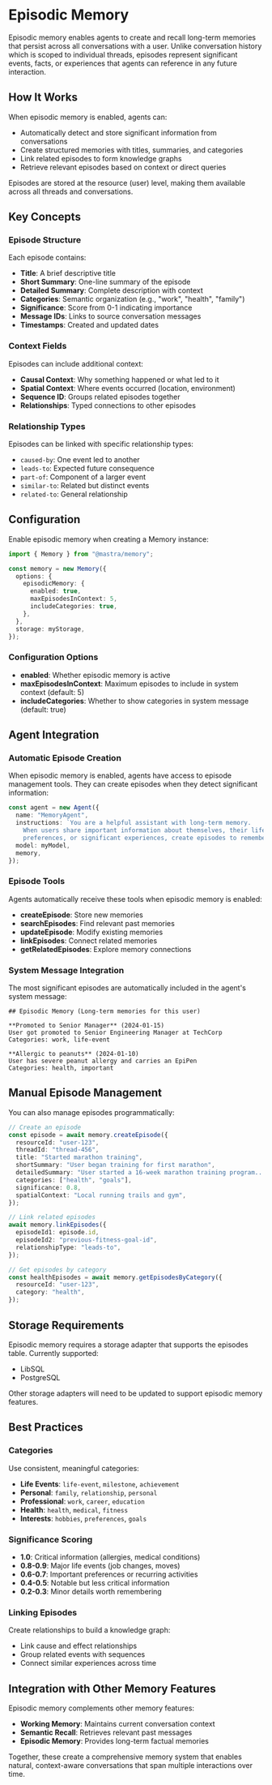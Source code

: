# Episodic Memory

Episodic memory enables agents to create and recall long-term memories that persist across all conversations with a user. Unlike conversation history which is scoped to individual threads, episodes represent significant events, facts, or experiences that agents can reference in any future interaction.

## How It Works

When episodic memory is enabled, agents can:
- Automatically detect and store significant information from conversations
- Create structured memories with titles, summaries, and categories
- Link related episodes to form knowledge graphs
- Retrieve relevant episodes based on context or direct queries

Episodes are stored at the resource (user) level, making them available across all threads and conversations.

## Key Concepts

### Episode Structure

Each episode contains:
- **Title**: A brief descriptive title
- **Short Summary**: One-line summary of the episode
- **Detailed Summary**: Complete description with context
- **Categories**: Semantic organization (e.g., "work", "health", "family")
- **Significance**: Score from 0-1 indicating importance
- **Message IDs**: Links to source conversation messages
- **Timestamps**: Created and updated dates

### Context Fields

Episodes can include additional context:
- **Causal Context**: Why something happened or what led to it
- **Spatial Context**: Where events occurred (location, environment)
- **Sequence ID**: Groups related episodes together
- **Relationships**: Typed connections to other episodes

### Relationship Types

Episodes can be linked with specific relationship types:
- `caused-by`: One event led to another
- `leads-to`: Expected future consequence
- `part-of`: Component of a larger event
- `similar-to`: Related but distinct events
- `related-to`: General relationship

## Configuration

Enable episodic memory when creating a Memory instance:

```typescript filename="src/mastra/agents/index.ts"
import { Memory } from "@mastra/memory";

const memory = new Memory({
  options: {
    episodicMemory: {
      enabled: true,
      maxEpisodesInContext: 5,
      includeCategories: true,
    },
  },
  storage: myStorage,
});
```

### Configuration Options

- **enabled**: Whether episodic memory is active
- **maxEpisodesInContext**: Maximum episodes to include in system context (default: 5)
- **includeCategories**: Whether to show categories in system message (default: true)

## Agent Integration

### Automatic Episode Creation

When episodic memory is enabled, agents have access to episode management tools. They can create episodes when they detect significant information:

```typescript
const agent = new Agent({
  name: "MemoryAgent",
  instructions: `You are a helpful assistant with long-term memory.
    When users share important information about themselves, their life events,
    preferences, or significant experiences, create episodes to remember them.`,
  model: myModel,
  memory,
});
```

### Episode Tools

Agents automatically receive these tools when episodic memory is enabled:
- **createEpisode**: Store new memories
- **searchEpisodes**: Find relevant past memories
- **updateEpisode**: Modify existing memories
- **linkEpisodes**: Connect related memories
- **getRelatedEpisodes**: Explore memory connections

### System Message Integration

The most significant episodes are automatically included in the agent's system message:

```
## Episodic Memory (Long-term memories for this user)

**Promoted to Senior Manager** (2024-01-15)
User got promoted to Senior Engineering Manager at TechCorp
Categories: work, life-event

**Allergic to peanuts** (2024-01-10)
User has severe peanut allergy and carries an EpiPen
Categories: health, important
```

## Manual Episode Management

You can also manage episodes programmatically:

```typescript
// Create an episode
const episode = await memory.createEpisode({
  resourceId: "user-123",
  threadId: "thread-456",
  title: "Started marathon training",
  shortSummary: "User began training for first marathon",
  detailedSummary: "User started a 16-week marathon training program...",
  categories: ["health", "goals"],
  significance: 0.8,
  spatialContext: "Local running trails and gym",
});

// Link related episodes
await memory.linkEpisodes({
  episodeId1: episode.id,
  episodeId2: "previous-fitness-goal-id",
  relationshipType: "leads-to",
});

// Get episodes by category
const healthEpisodes = await memory.getEpisodesByCategory({
  resourceId: "user-123",
  category: "health",
});
```

## Storage Requirements

Episodic memory requires a storage adapter that supports the episodes table. Currently supported:
- LibSQL
- PostgreSQL

Other storage adapters will need to be updated to support episodic memory features.

## Best Practices

### Categories

Use consistent, meaningful categories:
- **Life Events**: `life-event`, `milestone`, `achievement`
- **Personal**: `family`, `relationship`, `personal`
- **Professional**: `work`, `career`, `education`
- **Health**: `health`, `medical`, `fitness`
- **Interests**: `hobbies`, `preferences`, `goals`

### Significance Scoring

- **1.0**: Critical information (allergies, medical conditions)
- **0.8-0.9**: Major life events (job changes, moves)
- **0.6-0.7**: Important preferences or recurring activities
- **0.4-0.5**: Notable but less critical information
- **0.2-0.3**: Minor details worth remembering

### Linking Episodes

Create relationships to build a knowledge graph:
- Link cause and effect relationships
- Group related events with sequences
- Connect similar experiences across time

## Integration with Other Memory Features

Episodic memory complements other memory features:
- **Working Memory**: Maintains current conversation context
- **Semantic Recall**: Retrieves relevant past messages
- **Episodic Memory**: Provides long-term factual memories

Together, these create a comprehensive memory system that enables natural, context-aware conversations that span multiple interactions over time.